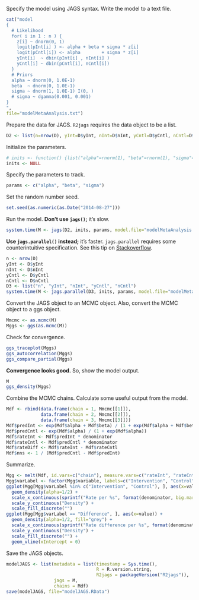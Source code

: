 Specify the model using JAGS syntax.
Write the model to a text file.

```r
cat("model
{
  # Likelihood
  for( i in 1 : n ) {
    z[i] ~ dnorm(0, 1)
    logit(pInt[i] ) <- alpha + beta + sigma * z[i]
    logit(pCntl[i]) <- alpha        + sigma * z[i]
    yInt[i]  ~ dbin(pInt[i] , nInt[i] )
    yCntl[i] ~ dbin(pCntl[i], nCntl[i])
  }
  # Priors
  alpha ~ dnorm(0, 1.0E-1)
  beta  ~ dnorm(0, 1.0E-1)
  sigma ~ dnorm(1, 1.0E-1) I(0, )
  # sigma ~ dgamma(0.001, 0.001)
}
",
file="modelMetaAnalysis.txt")
```

Prepare the data for JAGS.
`R2jags` requires the data object to be a list.

```r
D2 <- list(n=nrow(D), yInt=D$yInt, nInt=D$nInt, yCntl=D$yCntl, nCntl=D$nCntl)
```

Initialize the parameters.

```r
# inits <- function() {list("alpha"=rnorm(1), "beta"=rnorm(1), "sigma"=runif(1), "z"=rnorm(nrow(D)))}
inits <- NULL
```

Specify the parameters to track.

```r
params <- c("alpha", "beta", "sigma")
```

Set the random number seed.

```r
set.seed(as.numeric(as.Date("2014-08-27")))
```

Run the model.
**Don't use `jags()`;** it's slow.

```r
system.time(M <- jags(D2, inits, params, model.file="modelMetaAnalysis.txt", n.iter=30E3))
```

**Use `jags.parallel()` instead;** it's faster.
`jags.parallel` requires some counterintuitive specification.
See this tip on [Stackoverflow](http://stackoverflow.com/a/20156127).

```r
n <- nrow(D)
yInt <- D$yInt
nInt <- D$nInt
yCntl <- D$yCntl
nCntl <- D$nCntl
D3 <- list("n", "yInt", "nInt", "yCntl", "nCntl")
system.time(M <- jags.parallel(D3, inits, params, model.file="modelMetaAnalysis.txt", n.chains=3, n.iter=30E3))
```

Convert the JAGS object to an MCMC object.
Also, convert the MCMC object to a ggs object.

```r
Mmcmc <- as.mcmc(M)
Mggs <- ggs(as.mcmc(M))
```

Check for convergence.

```r
ggs_traceplot(Mggs)
ggs_autocorrelation(Mggs)
ggs_compare_partial(Mggs)
```

**Convergence looks good.**
So, show the model output.

```r
M
ggs_density(Mggs)
```

Combine the MCMC chains.
Calculate some useful output from the model.

```r
Mdf <- rbind(data.frame(chain = 1, Mmcmc[[1]]),
             data.frame(chain = 2, Mmcmc[[2]]),
             data.frame(chain = 3, Mmcmc[[3]]))
Mdf$predInt <- exp(Mdf$alpha + Mdf$beta) / (1 + exp(Mdf$alpha + Mdf$beta))
Mdf$predCntl <- exp(Mdf$alpha) / (1 + exp(Mdf$alpha))
Mdf$rateInt <- Mdf$predInt * denominator
Mdf$rateCntl <- Mdf$predCntl * denominator
Mdf$rateDiff <- Mdf$rateInt - Mdf$rateCntl
Mdf$nns <- 1 / (Mdf$predCntl - Mdf$predInt)
```

Summarize.

```r
Mgg <- melt(Mdf, id.vars=c("chain"), measure.vars=c("rateInt", "rateCntl", "rateDiff", "nns"))
Mgg$varLabel <- factor(Mgg$variable, labels=c("Intervention", "Control", "Difference", "NNS"))
ggplot(Mgg[Mgg$varLabel %in% c("Intervention", "Control"), ], aes(x=value, fill=varLabel)) +
  geom_density(alpha=1/2) +
  scale_x_continuous(sprintf("Rate per %s", format(denominator, big.mark=","))) +
  scale_y_continuous("Density") +
  scale_fill_discrete("")
ggplot(Mgg[Mgg$varLabel == "Difference", ], aes(x=value)) +
  geom_density(alpha=1/2, fill="grey") +
  scale_x_continuous(sprintf("Rate difference per %s", format(denominator, big.mark=","))) +
  scale_y_continuous("Density") +
  scale_fill_discrete("") +
  geom_vline(xIntercept = 0)
```

Save the JAGS objects.

```r
modelJAGS <- list(metadata = list(timestamp = Sys.time(),
                                  R = R.version.string,
                                  R2jags = packageVersion("R2jags")),
                  jags = M,
                  chains = Mdf)
save(modelJAGS, file="modelJAGS.RData")
```
